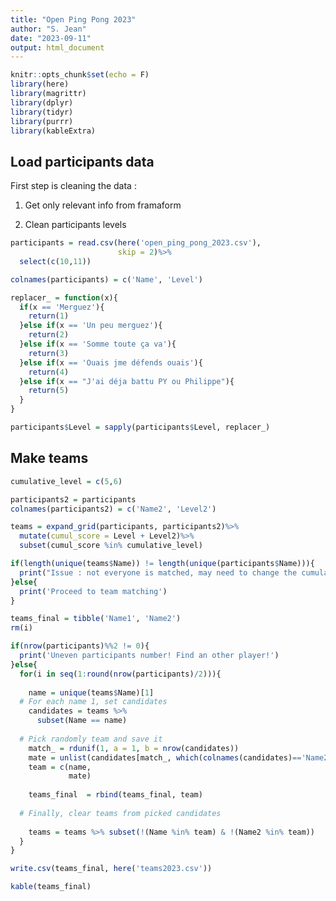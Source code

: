```yaml
---
title: "Open Ping Pong 2023"
author: "S. Jean"
date: "2023-09-11"
output: html_document
---
```


```r
knitr::opts_chunk$set(echo = F)
library(here)
library(magrittr)
library(dplyr)
library(tidyr)
library(purrr)
library(kableExtra)


```

## Load participants data

First step is cleaning the data : 

1. Get only relevant info from framaform

2. Clean participants levels

```r
participants = read.csv(here('open_ping_pong_2023.csv'),
                        skip = 2)%>%
  select(c(10,11))

colnames(participants) = c('Name', 'Level')

replacer_ = function(x){
  if(x == 'Merguez'){
    return(1)
  }else if(x == 'Un peu merguez'){
    return(2)
  }else if(x == 'Somme toute ça va'){
    return(3)
  }else if(x == 'Ouais jme défends ouais'){
    return(4)
  }else if(x == "J'ai déja battu PY ou Philippe"){
    return(5)
  }
}

participants$Level = sapply(participants$Level, replacer_)

```


## Make teams

```r
cumulative_level = c(5,6)

participants2 = participants
colnames(participants2) = c('Name2', 'Level2')

teams = expand_grid(participants, participants2)%>%
  mutate(cumul_score = Level + Level2)%>%
  subset(cumul_score %in% cumulative_level)

if(length(unique(teams$Name)) != length(unique(participants$Name))){
  print("Issue : not everyone is matched, may need to change the cumulative level")
}else{
  print('Proceed to team matching')
}
```

```r
teams_final = tibble('Name1', 'Name2')
rm(i)

if(nrow(participants)%%2 != 0){
  print('Uneven participants number! Find an other player!')
}else{
  for(i in seq(1:round(nrow(participants)/2))){
  
    name = unique(teams$Name)[1]
  # For each name 1, set candidates
    candidates = teams %>% 
      subset(Name == name)
  
  # Pick randomly team and save it
    match_ = rdunif(1, a = 1, b = nrow(candidates))
    mate = unlist(candidates[match_, which(colnames(candidates)=='Name2')])
    team = c(name, 
             mate)
  
    teams_final  = rbind(teams_final, team)
  
  # Finally, clear teams from picked candidates
  
    teams = teams %>% subset(!(Name %in% team) & !(Name2 %in% team))
  }
}

write.csv(teams_final, here('teams2023.csv'))

kable(teams_final)
```
